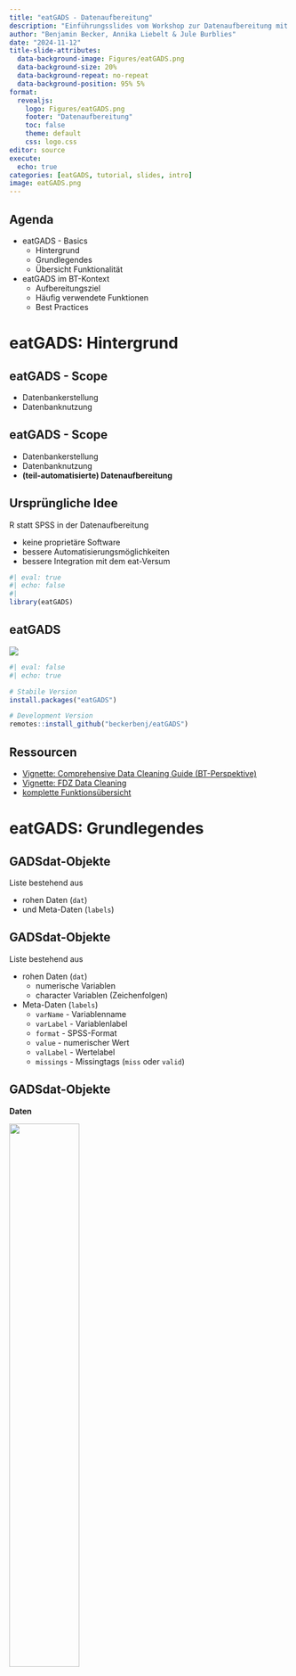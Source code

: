 ```yaml
---
title: "eatGADS - Datenaufbereitung"
description: "Einführungsslides vom Workshop zur Datenaufbereitung mit eatGADS von Nov. 2024"
author: "Benjamin Becker, Annika Liebelt & Jule Burblies"
date: "2024-11-12"
title-slide-attributes:
  data-background-image: Figures/eatGADS.png
  data-background-size: 20%
  data-background-repeat: no-repeat
  data-background-position: 95% 5%
format: 
  revealjs:
    logo: Figures/eatGADS.png
    footer: "Datenaufbereitung"
    toc: false
    theme: default
    css: logo.css
editor: source
execute:
  echo: true
categories: [eatGADS, tutorial, slides, intro]
image: eatGADS.png
---
```


## Agenda {.smaller}

- eatGADS - Basics
  - Hintergrund
  - Grundlegendes
  - Übersicht Funktionalität
- eatGADS im BT-Kontext
  - Aufbereitungsziel
  - Häufig verwendete Funktionen
  - Best Practices

# eatGADS: Hintergrund

## eatGADS - Scope

-   Datenbankerstellung
-   Datenbanknutzung

## eatGADS - Scope

-   Datenbankerstellung
-   Datenbanknutzung
-   **(teil-automatisierte) Datenaufbereitung**

## Ursprüngliche Idee

R statt SPSS in der Datenaufbereitung

-   keine proprietäre Software
-   bessere Automatisierungsmöglichkeiten
-   bessere Integration mit dem eat-Versum

```r
#| eval: true
#| echo: false
#| 
library(eatGADS)
```

## eatGADS

![](Figures/eatGADS_CRAN.jpg)

```r
#| eval: false
#| echo: true

# Stabile Version
install.packages("eatGADS")

# Development Version
remotes::install_github("beckerbenj/eatGADS")
```

## Ressourcen

-   [Vignette: Comprehensive Data Cleaning Guide (BT-Perspektive)](https://beckerbenj.github.io/eatGADS/articles/data_cleaning.html)
-   [Vignette: FDZ Data Cleaning](https://beckerbenj.github.io/eatFDZ/articles/FDZ_Data_Cleaning.html)
-   [komplette Funktionsübersicht](https://beckerbenj.github.io/eatGADS/reference/index.html)

# eatGADS: Grundlegendes

## GADSdat-Objekte

Liste bestehend aus

-   rohen Daten (`dat`)
-   und Meta-Daten (`labels`)

## GADSdat-Objekte {.smaller}

Liste bestehend aus

-   rohen Daten (`dat`)
    -   numerische Variablen
    -   character Variablen (Zeichenfolgen)
-   Meta-Daten (`labels`)
    -   `varName` - Variablenname
    -   `varLabel` - Variablenlabel
    -   `format` - SPSS-Format
    -   `value` - numerischer Wert
    -   `valLabel` - Wertelabel
    -   `missings` - Missingtags (`miss` oder `valid`)

## GADSdat-Objekte

**Daten**

![](Figures/GADSdat_dat.jpg){height="50%"}

## GADSdat-Objekte

**Meta-Daten**

![](Figures/GADSdat_labels.jpg){height="50%"}

## GADSdat-Objekte

Import und Export

```r
#| eval: false
#| echo: true

# Import von .sav/.dta files
pisa <- import_spss("pisa.sav")
pisa <- import_stata("pisa.dat")

# Export von .sav/.dta files
write_spss(pisa, filePath = "pisa.sav")
write_stata(pisa, filePath = "pisa.dat")
```

## Variablennamen

Anzeigen von Variablennamen im Datensatz via `namesGADS()`

```r
#| eval: true

namesGADS(pisa)[1:10]

```

## Meta-Daten

Extraktion von Meta-Daten via `extractMeta()`

```r
#| eval: true

extractMeta(pisa, vars = c("idstud", "schtype"))

```

## Meta-Daten

Änderung von Meta-Daten

```r
#| eval: true

# Variablenname
pisa2 <- changeVarNames(pisa, oldNames = "idstud",
                         newNames = "IDSTUD")

# Variablenlabel
pisa2 <- changeVarLabels(pisa2, varName = "schtype",
                         varLabel = "Schulart")

# Wertelabel
pisa2 <- changeValLabels(pisa2, varName = "schtype",
                         value = 1, valLabel = "Gymnasium")

# Missingtag
pisa2 <- changeMissings(pisa2, varName = "schtype",
                         value = -99, missings = "miss")

```

## Meta-Daten

```r
#| eval: true

extractMeta(pisa2, vars = c("IDSTUD", "schtype"))

```

## Daten

Änderung von Daten

```r
#| eval: true

# Variable duplizieren
pisa3 <- cloneVariable(pisa2, varName = "schtype",
                       new_varName = "schtype_dich")

# Rekodierung
pisa3 <- recodeGADS(pisa3, varName = "schtype_dich",
                    oldValues = c(1, 2, 3),
                    newValues = c(1, 2, 2),
                    existingMeta = "drop")

# Anpassung Wertelabel
pisa3 <- changeValLabels(pisa3, varName = "schtype_dich",
                     value = 2, valLabel = "Nicht-Gymnasium")
```

## Daten

```r
#| eval: true

extractMeta(pisa3, vars = "schtype_dich")

```

## Übung {.smaller}

-   Ladet den Datensatz `example_data.sav` aus dem [eatFDZ](https://github.com/beckerbenj/eatFDZ) Paket (© [Annegret Rucker](https://github.com/ruckeran)).

```r
#| eval: false
remotes::install_github("beckerbenj/eatFDZ")
```

```r
#| eval: false
sav_path <- system.file("extdata", "example_data.sav", package = "eatFDZ")
example_gads <- import_spss(sav_path)
```

-   Inspiziert die Meta-Daten der Variable `"books"`.
-   Vergebt sinnvolle Wertelabel und Missingtags, wo diese bisher fehlen.
-   Bildet eine neue, dichotome Schulvariable (`"school_dich"`) mit `1 = "nicht-Gymnasium"` und `2 = "Gymnasium"`.

# Übersicht Funktionalität

## Übersicht Funktionalität I {.smaller}

**Import-Funktionen**

-   [`import_spss()`](https://beckerbenj.github.io/eatGADS/reference/import_spss.html) - Import von `.sav`
-   [`import_stata()`](https://beckerbenj.github.io/eatGADS/reference/import_stata.html) - Import von `.dta`
-   [`import_DF()`](https://beckerbenj.github.io/eatGADS/reference/import_DF.html) - Import von `data.frames`
-   [`import_RDS()`](https://beckerbenj.github.io/eatGADS/reference/import_RDS.html) - Import von `.RDS` Dateien
-   [`import_raw()`](https://beckerbenj.github.io/eatGADS/reference/import_raw.html) - Direkt-Import von Rohdaten & Metadaten

**Export-Funktionen**

-   [`write_spss()`](https://beckerbenj.github.io/eatGADS/reference/write_spss.html) - Export von `.sav`
-   [`write_spss2()`](https://beckerbenj.github.io/eatGADS/reference/write_spss2.html) - Alternativer Export von `.sav`
-   [`write_stata()`](https://beckerbenj.github.io/eatGADS/reference/write_stata.html) - Export von `.dta`
-   [`extractData2()`](https://beckerbenj.github.io/eatGADS/reference/extractData2.html) - Extraktion von Datensätzen innerhalb `R`

## Übersicht Funktionalität II {.smaller}

**Meta-Daten bearbeiten**

-   [`getChangeMeta()`](https://beckerbenj.github.io/eatGADS/reference/getChangeMeta.html) - Extrahiert Änderungen in den Meta-Daten
-   [`applyChangeMeta()`](https://beckerbenj.github.io/eatGADS/reference/applyChangeMeta.html) - Wendet Änderungen in den Meta-Daten an
-   [`changeVarLabels()`](https://beckerbenj.github.io/eatGADS/reference/changeVarLabels.html) - Änderungen Variablenlabel
-   [`changeValLabels()`](https://beckerbenj.github.io/eatGADS/reference/changeValLabels.html) - Änderungen Wertelabel
-   [`changeMissings()`](https://beckerbenj.github.io/eatGADS/reference/changeMissings.html) - Änderungen Missing-Tags
-   [`changeVarNames()`](https://beckerbenj.github.io/eatGADS/reference/changeVarNames.html)- Änderungen Variablennamen
-   [`changeSPSSformat()`](https://beckerbenj.github.io/eatGADS/reference/changeSPSSformat.html) - Änderungen SPSS-Format
-   [`reuseMeta()`](https://beckerbenj.github.io/eatGADS/reference/reuseMeta.html) - Wiederverwendung von Meta-Daten
-   [`updateMeta()`](https://beckerbenj.github.io/eatGADS/reference/updateMeta.html) - Aktualisiert Meta-Daten im Datensatz

## Übersicht Funktionalität III {.smaller}

**Grundlegende Daten-Struktur bearbeiten**

-   [`extractVars()`](https://beckerbenj.github.io/eatGADS/reference/extractVars.html) - Extraktion ausgewählter Variablen
-   [`removeVars()`](https://beckerbenj.github.io/eatGADS/reference/removeVars.html) - Entfernen bestimmter Variablen
-   [`cloneVar()`](https://beckerbenj.github.io/eatGADS/reference/cloneVar.html) - Kopiert eine Variable
-   [`relocateVariable()`](https://beckerbenj.github.io/eatGADS/reference/relocateVariable.html) - Verschiebt eine Variable an eine neue Position
-   [`orderLike()`](https://beckerbenj.github.io/eatGADS/reference/orderLike.html) - Anordnung aller Variablen
-   ...


## Übersicht Funktionalität IV {.smaller}

**Semi-automatisierte Funktionen**

-   [`calculateScale()`](https://beckerbenj.github.io/eatGADS/reference/calculateScale.html) - Erstellen einer Skala
-   [`collapseMC_Text()`](https://beckerbenj.github.io/eatGADS/reference/collapseMC_Text.html) - Rekodierung eines forced Choice Items mit Freitextmöglichkeit
-   [`collapseMultiMC_Text()`](https://beckerbenj.github.io/eatGADS/reference/collapseMultiMC_Text().html) - Rekodierung eines multiple Choice Items mit Freitextmöglichkeit
-   [`composeVar()`](https://beckerbenj.github.io/eatGADS/reference/composeVar.html) - Kombination unterschiedlicher Informationsquellen
-   [`convertCase()`](https://beckerbenj.github.io/eatGADS/reference/convertCase.html) - Änderung Groß-/Kleinschreibung
-   [`dummies2char()`](https://beckerbenj.github.io/eatGADS/reference/dummies2char.html)
-   [`fac2dummies()`](https://beckerbenj.github.io/eatGADS/reference/fac2dummies.html)
-   [`multiChar2fac()`](https://beckerbenj.github.io/eatGADS/reference/multiChar2fac.html)
-   ...

## Übung

-   Entfernt die Variablen `"ID_name"` und `"info"` aus Anonymisierungsgründen vollständig aus dem Datensatz.
-   Bildet den Notendurchschnitt aus den bestehenden Notenvariablen (`"grade_<fach>"`).

## Übersicht Funktionalität V {.smaller}

**Vergleichs-Funktionen**

-   [`equalGADS()`](https://beckerbenj.github.io/eatGADS/reference/equalGADS.html) - Abgleich zweier `GADSdat` Objekte
-   [`inspectDifferences()`](https://beckerbenj.github.io/eatGADS/reference/inspectDifferences.html) - Datenunterschiede zweier Variablen
-   [`inspectMetaDifferences()`](https://beckerbenj.github.io/eatGADS/reference/inspectMetaDifferences.html) - Meta-Datenunterschiede zweier Variablen
-   [`compareGADS()`](https://beckerbenj.github.io/eatGADS/reference/compareGADS.html)

## Übersicht Funktionalität VI {.smaller}

**Check-Funktionen**

-   [`checkVarNames()`](https://beckerbenj.github.io/eatGADS/reference/import_spss.html) - Konventionen Variablennamen
-   [`fixEncoding()`](https://beckerbenj.github.io/eatGADS/reference/fixEncoding.html) - Umlaute & Sonderzeichen
-   [`checkMissings()`](https://beckerbenj.github.io/eatGADS/reference/checkMissings.html) - Abgleich Wertelabels & Missingtags
-   [`checkMissingsByValues()`](https://beckerbenj.github.io/eatGADS/reference/checkMissingsByValues.html) - Abgleich gelabelte numerische Werte & Missingtags
-   [`checkEmptyValLabels()`](https://beckerbenj.github.io/eatGADS/reference/checkEmptyValLabels.html) - Abgleich Wertelabels & Daten
-   [`checkMissingValLabels()`](https://beckerbenj.github.io/eatGADS/reference/checkMissingValLabels.html) - Abgleich Daten & Wertelabels

# Check-Funktionen

## Variablennamen

**Konventionen Variablennamen**

-   → Automatisch beim Import
    -   `_` vs `.`
    -   Geschützte Wörter

![](aepfel_spss.JPG){width="80%"}

## Variablennamen

**Konventionen Variablennamen**

-   → Automatisch beim Import
    -   `_` vs `.`
    -   Geschützte Wörter

```r
# Import SPSS data
aepfel <- import_spss("aepfel.sav")

```

## Variablennamen

**Test-Daten**

```r
# Display the dataset
aepfel$dat
```

## Variablennamen

**Test-Daten**

```r
aepfel$labels[, c("varName", "varLabel", "value", "valLabel", "missings")]
```

## Sonderzeichen

**Umlaute & Sonderzeichen umwandeln**

-   Variablenlabel, Wertelabel, Daten
-   `ß` zu `ss`, `ä` zu `ae` usw.
-   Vorbeugen von Encoding-Problemen

```r
# Fix encoding issues
aepfel <- fixEncoding(aepfel)
```

## Sonderzeichen

**Umlaute & Sonderzeichen umwandeln**

```r
# Display the dataset after fixing encoding
aepfel$dat
```

## Sonderzeichen

**Umlaute & Sonderzeichen umwandeln**

```r
# Display specific columns of the labels data
aepfel$labels[, c("varName", "varLabel", "value", "valLabel", "missings")]
```

## Abgleich Missingtags

**Abgleich Wertelabels und Missingtags**

-   Alle Werte mit spezifischen Labels auch als Missing getagged?
-   Alle als Missing getaggeden Werte auch spezifische Labels?

→ Reporting und/oder Anpassung

```r
# Check and adjust missing tags
aepfel <- checkMissings(aepfel, missingLabel = "Missing|missing")
```

## Abgleich Missingtags

**Abgleich gelabelte numerische Werte und Missingtags**

-   Alle gelabelten Werte in spezifischem numerischen Range auch als Missing getagged?

→ Reporting und/oder Anpassung

```r
# Check and adjust missing tags
aepfel <- checkMissingsByValues(aepfel, missingValues = -50:-99)
```


## Abgleich Wertelabels

**Abgleich Daten und Wertelabels**

-   Alle Werte mit Wertelabels auch in Daten?

```r
# Check if all value labels are present in the data
checkEmptyValLabels(aepfel)
```

## Abgleich Wertelabels

**Abgleich Daten und Wertelabels**

-   Alle Werte in den Daten auch mit Wertelabels?

```r
# Check if all values in the data have value labels for specific variables
checkMissingValLabels(aepfel, vars = c("Ae_Groesse", "Ae_Qualitaet"))
```

## Übung {.smaller}

-   Überprüft die Vergabe von Missingtags im Beispieldatensatz mithilfe der Funktionen `checkMissings()` und `checkMissingsByValues()`.
-   Überprüft, ob alle Wertelabels auch tatsächlich in den Daten vorkommen (`checkEmptyValLabels()`). Sollten diese Wertelabel aus den Daten entfernt werden?
-   Überprüft, ob alle Werte auch tatsächlich gelabelet sind (`checkMissingValLabels()`).


## 

::: {style="text-align: center;"}
<h1 style="font-size: 2em;">

Danke für Eure

</h1>

<h1 style="font-size: 2em;">

Aufmerksamkeit!

</h1>
:::

